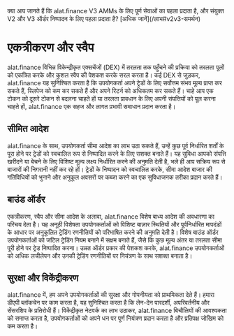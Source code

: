 
<Callout>
क्या आप जानते हैं कि alat.finance V3 AMMs के लिए पूर्ण सेवाओं का पहला प्रदाता है, और संयुक्त V2 और V3 ऑर्डर निष्पादन के लिए पहला प्रदाता है? [अधिक जानें](/लाभ#v2v3-समर्थन)
</Callout>

# एकत्रीकरण और स्वैप
alat.finance विभिन्न विकेन्द्रीकृत एक्सचेंजों (DEX) में तरलता तक पहुँचने की प्रक्रिया को तरलता पूलों को एकत्रित करके और कुशल स्वैप की पेशकश करके सरल करता है। कई DEX से जुड़कर, alat.finance यह सुनिश्चित करता है कि उपयोगकर्ता अपने ट्रेडों के लिए सर्वोत्तम संभव मूल्य प्राप्त कर सकते हैं, स्लिपेज को कम कर सकते हैं और अपने रिटर्न को अधिकतम कर सकते हैं। चाहे आप एक टोकन को दूसरे टोकन से बदलना चाहते हों या तरलता प्रावधान के लिए अपनी संपत्तियों को पूल करना चाहते हों, alat.finance एक सहज और लागत प्रभावी समाधान प्रदान करता है।

## सीमित आदेश
alat.finance के साथ, उपयोगकर्ता सीमा आदेश का लाभ उठा सकते हैं, उन्हें कुछ पूर्व निर्धारित शर्तों के पूरा होने पर ट्रेडों को स्वचालित रूप से निष्पादित करने के लिए सशक्त बनाते हैं। यह सुविधा आपको संपत्ति खरीदने या बेचने के लिए विशिष्ट मूल्य लक्ष्य निर्धारित करने की अनुमति देती है, भले ही आप सक्रिय रूप से बाजारों की निगरानी नहीं कर रहे हों। ट्रेडों के निष्पादन को स्वचालित करके, सीमा आदेश बाजार की गतिविधियों को भुनाने और अनुकूल अवसरों पर कब्जा करने का एक सुविधाजनक तरीका प्रदान करते हैं।

## बाउंड ऑर्डर
एकत्रीकरण, स्वैप और सीमा आदेश के अलावा, alat.finance विशेष बाध्य आदेश की अवधारणा का परिचय देता है। यह अनूठी विशेषता उपयोगकर्ताओं को विशिष्ट बाज़ार स्थितियों और पूर्वनिर्धारित मापदंडों के आधार पर अनुकूलित ट्रेडिंग रणनीतियों को परिभाषित करने की अनुमति देती है। विशेष बाउंड ऑर्डर उपयोगकर्ताओं को जटिल ट्रेडिंग नियम बनाने में सक्षम बनाते हैं, जैसे कि कुछ मूल्य अंतर या तरलता सीमा पूरी होने पर ट्रेड निष्पादित करना। उन्नत ऑर्डर प्रकार की पेशकश करके, alat.finance उपयोगकर्ताओं को अधिक लचीलेपन और उनकी ट्रेडिंग रणनीतियों पर नियंत्रण के साथ सशक्त बनाता है।

## सुरक्षा और विकेंद्रीकरण
alat.finance में, हम अपने उपयोगकर्ताओं की सुरक्षा और गोपनीयता को प्राथमिकता देते हैं। हमारा डीएपी ब्लॉकचेन पर काम करता है, यह सुनिश्चित करता है कि लेन-देन पारदर्शी, अपरिवर्तनीय और सेंसरशिप के प्रतिरोधी हैं। विकेंद्रीकृत नेटवर्क का लाभ उठाकर, alat.finance बिचौलियों की आवश्यकता को समाप्त करता है, उपयोगकर्ताओं को अपने धन पर पूर्ण नियंत्रण प्रदान करता है और प्रतिपक्ष जोखिम को कम करता है।